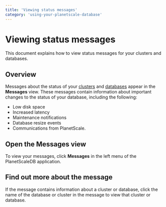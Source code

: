 ```yaml
---
title: 'Viewing status messages'
category: 'using-your-planetscale-database'
---
```


# Viewing status messages

This document explains how to view status messages for your clusters and databases.

## Overview

Messages about the status of your [clusters](clusters) and [databases](databases) appear in the **Messages** view. These messages contain information about important changes to the status of your database, including the following:

- Low disk space
- Increased latency
- Maintenance notifications
- Database resize events
- Communications from PlanetScale.

## Open the Messages view

To view your messages, click **Messages** in the left menu of the PlanetScaleDB application.

## Find out more about the message

If the message contains information about a cluster or database, click the name of the database or cluster in the message to view that cluster or database.
